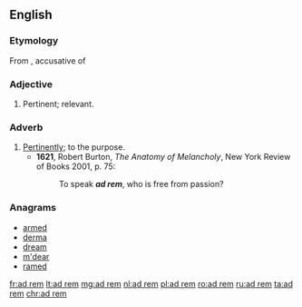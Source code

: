 ==English==

===Etymology===
From {{etyl|la|en}} {{term|ad||lang=la|to}} {{term|rem||lang=la}}, accusative of {{term|res||lang=la|matter}}

===Adjective===
{{en-adj|-}}

# Pertinent; relevant.

===Adverb===
{{en-adv|-}}

# [[pertinently|Pertinently]]; to the purpose.
#* '''1621''', Robert Burton, ''The Anatomy of Melancholy'', New York Review of Books 2001, p. 75:
#*: To speak '''''ad rem''''', who is free from passion?

===Anagrams===
* [[armed#English|armed]]
* [[derma#English|derma]]
* [[dream#English|dream]]
* [[m'dear#English|m'dear]]
* [[ramed#English|ramed]]

[[fr:ad rem]]
[[lt:ad rem]]
[[mg:ad rem]]
[[nl:ad rem]]
[[pl:ad rem]]
[[ro:ad rem]]
[[ru:ad rem]]
[[ta:ad rem]]
[[chr:ad rem]]